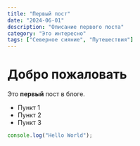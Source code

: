 ```yaml
---
title: "Первый пост"
date: "2024-06-01"
description: "Описание первого поста"
category: "Это интересно"
tags: ["Северное сияние", "Путешествия"]
---
```


# Добро пожаловать

Это **первый** пост в блоге.

- Пункт 1
- Пункт 2
- Пункт 3

```js
console.log("Hello World");
```
